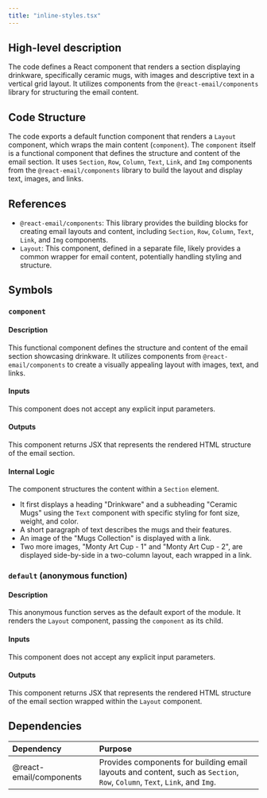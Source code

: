 ```yaml
---
title: "inline-styles.tsx"
---
```


## High-level description
The code defines a React component that renders a section displaying drinkware, specifically ceramic mugs, with images and descriptive text in a vertical grid layout. It utilizes components from the `@react-email/components` library for structuring the email content.

## Code Structure
The code exports a default function component that renders a `Layout` component, which wraps the main content (`component`). The `component` itself is a functional component that defines the structure and content of the email section. It uses `Section`, `Row`, `Column`, `Text`, `Link`, and `Img` components from the `@react-email/components` library to build the layout and display text, images, and links.

## References
- `@react-email/components`: This library provides the building blocks for creating email layouts and content, including `Section`, `Row`, `Column`, `Text`, `Link`, and `Img` components.
- `Layout`: This component, defined in a separate file, likely provides a common wrapper for email content, potentially handling styling and structure.

## Symbols

### `component`
#### Description
This functional component defines the structure and content of the email section showcasing drinkware. It utilizes components from `@react-email/components` to create a visually appealing layout with images, text, and links.

#### Inputs
This component does not accept any explicit input parameters.

#### Outputs
This component returns JSX that represents the rendered HTML structure of the email section.

#### Internal Logic
The component structures the content within a `Section` element. 
- It first displays a heading "Drinkware" and a subheading "Ceramic Mugs" using the `Text` component with specific styling for font size, weight, and color. 
- A short paragraph of text describes the mugs and their features. 
- An image of the "Mugs Collection" is displayed with a link. 
- Two more images, "Monty Art Cup - 1" and "Monty Art Cup - 2", are displayed side-by-side in a two-column layout, each wrapped in a link.

### `default` (anonymous function)
#### Description
This anonymous function serves as the default export of the module. It renders the `Layout` component, passing the `component` as its child.

#### Inputs
This component does not accept any explicit input parameters.

#### Outputs
This component returns JSX that represents the rendered HTML structure of the email section wrapped within the `Layout` component.

## Dependencies
| Dependency | Purpose |
|:-----------|:--------|
| @react-email/components | Provides components for building email layouts and content, such as `Section`, `Row`, `Column`, `Text`, `Link`, and `Img`. |

